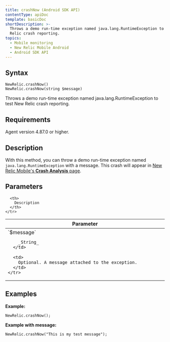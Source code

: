 ```yaml
---
title: crashNow (Android SDK API)
contentType: apiDoc
template: basicDoc
shortDescription: >-
  Throws a demo run-time exception named java.lang.RuntimeException to test New
  Relic crash reporting.
topics:
  - Mobile monitoring
  - New Relic Mobile Android
  - Android SDK API
---
```


## Syntax

```
NewRelic.crashNow()
NewRelic.crashNow(string $message)
```

Throws a demo run-time exception named java.lang.RuntimeException to test New Relic crash reporting.

## Requirements

Agent version 4.87.0 or higher.

## Description

With this method, you can throw a demo run-time exception named `java.lang.RuntimeException` with a message. This crash will appear in [New Relic Mobile's **Crash Analysis** page](/docs/mobile-monitoring/mobile-monitoring-ui/crashes/crash-analysis-group-filter-your-crashes).

## Parameters

<Table>
  <thead>
    <tr>
      <th width="25%">
        Parameter
      </th>

      <th>
        Description
      </th>
    </tr>
  </thead>

  <tbody>
    <tr>
      <td>
        `$message`

        _String_
      </td>

      <td>
        Optional. A message attached to the exception.
      </td>
    </tr>
  </tbody>
</Table>

## Examples

**Example:**

```
NewRelic.crashNow();
```

**Example with message:**

```
NewRelic.crashNow("This is my test message");
```
